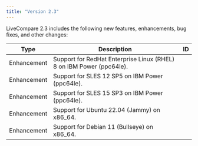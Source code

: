 ```yaml
---
title: "Version 2.3"
---
```


LiveCompare 2.3 includes the following new features, enhancements, bug fixes, and other changes:

| Type           | Description                                                                                                                                                                            | ID |
| -------------- | -------------------------------------------------------------------------------------------------------------------------------------------------------------------------------------- | -- |
| Enhancement    | Support for RedHat Enterprise Linux (RHEL) 8 on IBM Power (ppc64le). |
| Enhancement    | Support for SLES 12 SP5 on IBM Power (ppc64le). |
| Enhancement    | Support for SLES 15 SP3 on IBM Power (ppc64le). |
| Enhancement    | Support for Ubuntu 22.04 (Jammy) on x86_64. |
| Enhancement    | Support for Debian 11 (Bullseye) on x86_64. |

